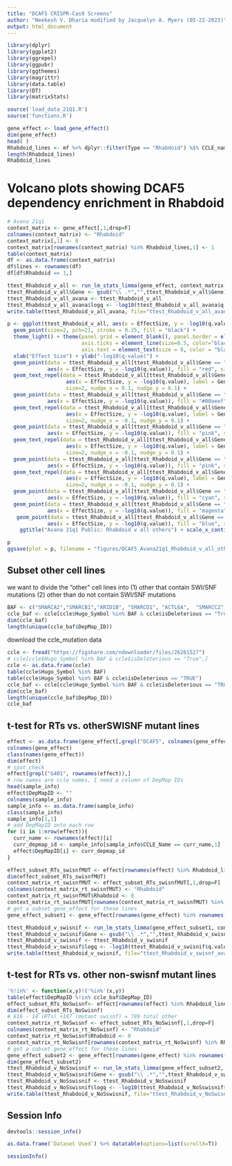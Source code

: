 ---
title: "DCAF5 CRISPR-Cas9 Screens"
author: "Neekesh V. Dharia modified by Jacquelyn A. Myers (05-22-2023)"
output: html_document
---

```{r warning=FALSE, message=FALSE}
library(dplyr)
library(ggplot2)
library(ggrepel)
library(ggpubr)
library(ggthemes)
library(magrittr)
library(data.table)
library(DT)
library(matrixStats)

source('load_data_21Q1.R')
source('functions.R')

gene_effect <- load_gene_effect()
dim(gene_effect)
head( )
Rhabdoid_lines <- mf %>% dplyr::filter(Type == "Rhabdoid") %$% CCLE_name
length(Rhabdoid_lines)
Rhabdoid_lines
```


# Volcano plots showing DCAF5 dependency enrichment in Rhabdoid


```{r warning=FALSE, message=FALSE, fig.width=2, fig.height=2}
# Avana 21q1 
context_matrix <- gene_effect[,1,drop=F]
colnames(context_matrix) <- "Rhabdoid"
context_matrix[,1] <- 0
context_matrix[rownames(context_matrix) %in% Rhabdoid_lines,1] <- 1
table(context_matrix)
df <- as.data.frame(context_matrix)
df$lines <- rownames(df)
df[df$Rhabdoid == 1,]

ttest_Rhabdoid_v_all <- run_lm_stats_limma(gene_effect, context_matrix[,1])
ttest_Rhabdoid_v_all$Gene <- gsub("\\ .*","",ttest_Rhabdoid_v_all$Gene)
ttest_Rhabdoid_v_all_avana <- ttest_Rhabdoid_v_all
ttest_Rhabdoid_v_all_avana$logq <- -log10(ttest_Rhabdoid_v_all_avana$q.value)
write.table(ttest_Rhabdoid_v_all_avana, file="ttest_Rhabdoid_v_all_avana_21Q1.txt")

p <- ggplot(ttest_Rhabdoid_v_all, aes(x = EffectSize, y = -log10(q.value))) + 
  geom_point(size=2, pch=21, stroke = 0.25, fill = "black") + 
  theme_light() + theme(panel.grid = element_blank(), panel.border = element_blank(), axis.line = element_line(size=0.5), 
                        axis.ticks = element_line(size=0.5, color="black"), text = element_text(size = 8, color = "black"), 
                        axis.text = element_text(size = 8, color = "black"), plot.title = element_text(size = 8, color = "black")) +
  xlab("Effect Size") + ylab("-log10(q-value)") + 
  geom_point(data = ttest_Rhabdoid_v_all[ttest_Rhabdoid_v_all$Gene == "DCAF5",,drop=F], 
             aes(x = EffectSize, y = -log10(q.value)), fill = "red", size = 2,  pch=21, stroke = 0.25) + 
  geom_text_repel(data = ttest_Rhabdoid_v_all[ttest_Rhabdoid_v_all$Gene == "DCAF5",,drop=F], 
                   aes(x = EffectSize, y = -log10(q.value), label = Gene), 
                   size=2, nudge_x = 0.1, nudge_y = 0.1) + 
  geom_point(data = ttest_Rhabdoid_v_all[ttest_Rhabdoid_v_all$Gene == "TP53",,drop=F], 
             aes(x = EffectSize, y = -log10(q.value)), fill = "#00aeef", size = 2,  pch=21, stroke = 0.25) + 
  geom_text_repel(data = ttest_Rhabdoid_v_all[ttest_Rhabdoid_v_all$Gene == "TP53",,drop=F], 
                   aes(x = EffectSize, y = -log10(q.value), label = Gene), 
                   size=2, nudge_x = -0.1, nudge_y = 0.1) + 
  geom_point(data = ttest_Rhabdoid_v_all[ttest_Rhabdoid_v_all$Gene == "NABP2",,drop=F], 
             aes(x = EffectSize, y = -log10(q.value)), fill = "pink", size = 2,  pch=21, stroke = 0.25) + 
  geom_text_repel(data = ttest_Rhabdoid_v_all[ttest_Rhabdoid_v_all$Gene == "NABP2",,drop=F], 
                   aes(x = EffectSize, y = -log10(q.value), label = Gene), 
                   size=2, nudge_x = -0.1, nudge_y = 0.1) +
  geom_point(data = ttest_Rhabdoid_v_all[ttest_Rhabdoid_v_all$Gene == "PUM3",,drop=F], 
             aes(x = EffectSize, y = -log10(q.value)), fill = "pink", size = 2,  pch=21, stroke = 0.25) + 
  geom_text_repel(data = ttest_Rhabdoid_v_all[ttest_Rhabdoid_v_all$Gene == "PUM3",,drop=F], 
                   aes(x = EffectSize, y = -log10(q.value), label = Gene), 
                   size=2, nudge_x = -0.1, nudge_y = 0.1) +
  geom_point(data = ttest_Rhabdoid_v_all[ttest_Rhabdoid_v_all$Gene == "CUL4A",,drop=F], 
             aes(x = EffectSize, y = -log10(q.value)), fill = "cyan", size = 3,  pch=21, stroke = 0.25) + 
  geom_point(data = ttest_Rhabdoid_v_all[ttest_Rhabdoid_v_all$Gene == "DCAF15",,drop=F], 
             aes(x = EffectSize, y = -log10(q.value)), fill = "magenta", size = 3,  pch=21, stroke = 0.25) + 
   geom_point(data = ttest_Rhabdoid_v_all[ttest_Rhabdoid_v_all$Gene == "DCAF13",,drop=F], 
             aes(x = EffectSize, y = -log10(q.value)), fill = "blue", size = 3,  pch=21, stroke = 0.25) + 
    ggtitle("Avana 21q1 Public: Rhabdoid v all others") + scale_x_continuous(breaks = round(seq(-0.9, 2, 0.3),2))

p
ggsave(plot = p, filename = "figures/DCAF5_Avana21q1_Rhabdoid_v_all_others_volcano_final.pdf", width = 2.5, height = 2.5, limitsize=FALSE, useDingbats=FALSE)
```
## Subset other cell lines

we want to divide the "other" cell lines into 
(1) other that contain SWI/SNF mutations 
(2) other than do not contain SWI/SNF mutations 


```{r}
BAF <- c("SMARCA2","SMARCB1","ARID1B", "SMARCD1", "ACTL6A",  "SMARCC2", "SMARCD2", "SMARCD3", "ARID1A","SMARCA4", "ACTL6B",  "SMARCE1", "SMARCC1", "DPF2", "BRD9", "BCL7A", "BCL7B", "BCL7C", "PBRM1", "PHF10", "SS18", "BRD7", "GLTSCR1", "ARID2" )
ccle_baf <- ccle[ccle$Hugo_Symbol %in% BAF & ccle$isDeleterious == "True",]
dim(ccle_baf)
length(unique(ccle_baf$DepMap_ID))
```

download the ccle_mutation data

```{r}
ccle <- fread("https://figshare.com/ndownloader/files/26261527")
# ccle[ccle$Hugo_Symbol %in% BAF & ccle$isDeleterious == "True",]
ccle <- as.data.frame(ccle)
table(ccle$Hugo_Symbol %in% BAF)
table(ccle$Hugo_Symbol %in% BAF & ccle$isDeleterious == "TRUE")
ccle_baf <- ccle[ccle$Hugo_Symbol %in% BAF & ccle$isDeleterious == "TRUE",]
dim(ccle_baf)
length(unique(ccle_baf$DepMap_ID))
ccle_baf
```
## t-test for RTs vs. otherSWISNF mutant lines

```{r}
effect <- as.data.frame(gene_effect[,grepl("DCAF5", colnames(gene_effect))])
colnames(gene_effect)
class(names(gene_effect))
dim(effect)
# spot check
effect[grepl("G401", rownames(effect)),]
# row names are ccle names, I need a column of DepMap IDs
head(sample_info)
effect$DepMapID <- ""
colnames(sample_info)
sample_info <- as.data.frame(sample_info)
class(sample_info)
sample_info[1,1]
# add DepMapID onto each row
for (i in 1:nrow(effect)){
  curr_name <- rownames(effect)[i]
  curr_depmap_id <- sample_info[sample_info$CCLE_Name == curr_name,1]
  effect$DepMapID[i] <- curr_depmap_id
}

effect_subset_RTs_swisnfMUT <- effect[rownames(effect) %in% Rhabdoid_lines | effect$DepMapID %in% ccle_baf$DepMap_ID,]
dim(effect_subset_RTs_swisnfMUT)
context_matrix_rt_swisnfMUT <- effect_subset_RTs_swisnfMUT[,1,drop=F]
colnames(context_matrix_rt_swisnfMUT) <- "Rhabdoid"
context_matrix_rt_swisnfMUT$Rhabdoid <- 0
context_matrix_rt_swisnfMUT[rownames(context_matrix_rt_swisnfMUT) %in% Rhabdoid_lines,1] <- 1
# get a subset gene_effect for these lines 
gene_effect_subset1 <- gene_effect[rownames(gene_effect) %in% rownames(context_matrix_rt_swisnfMUT),]

ttest_Rhabdoid_v_swisnif <- run_lm_stats_limma(gene_effect_subset1, context_matrix_rt_swisnfMUT[,1])
ttest_Rhabdoid_v_swisnif$Gene <- gsub("\\ .*","",ttest_Rhabdoid_v_swisnif$Gene)
ttest_Rhabdoid_v_swisnif <- ttest_Rhabdoid_v_swisnif
ttest_Rhabdoid_v_swisnif$logq <- -log10(ttest_Rhabdoid_v_swisnif$q.value)
write.table(ttest_Rhabdoid_v_swisnif, file="ttest_Rhabdoid_v_swisnf_avana_21Q1.txt")

```
## t-test for RTs vs. other non-swisnf mutant lines 

```{r}
'%!in%' <- function(x,y)!('%in%'(x,y))
table(effect$DepMapID %!in% ccle_baf$DepMap_ID)
effect_subset_RTs_NoSwisnf<- effect[rownames(effect) %in% Rhabdoid_lines | effect$DepMapID %!in% ccle_baf$DepMap_ID,]
dim(effect_subset_RTs_NoSwisnf)
# 616 - 14 (RTs) +187 (mutant swisnf) = 789 total other
context_matrix_rt_NoSwisnf <- effect_subset_RTs_NoSwisnf[,1,drop=F]
colnames(context_matrix_rt_NoSwisnf) <- "Rhabdoid"
context_matrix_rt_NoSwisnf$Rhabdoid <- 0
context_matrix_rt_NoSwisnf[rownames(context_matrix_rt_NoSwisnf) %in% Rhabdoid_lines,1] <- 1
# get a subset gene_effect for these lines 
gene_effect_subset2 <- gene_effect[rownames(gene_effect) %in% rownames(context_matrix_rt_NoSwisnf),]
dim(gene_effect_subset2)
ttest_Rhabdoid_v_NoSswisnif <- run_lm_stats_limma(gene_effect_subset2, context_matrix_rt_NoSwisnf[,1])
ttest_Rhabdoid_v_NoSswisnif$Gene <- gsub("\\ .*","",ttest_Rhabdoid_v_swisnif$Gene)
ttest_Rhabdoid_v_NoSswisnif <- ttest_Rhabdoid_v_NoSswisnif
ttest_Rhabdoid_v_NoSswisnif$logq <- -log10(ttest_Rhabdoid_v_NoSswisnif$q.value)
write.table(ttest_Rhabdoid_v_NoSswisnif, file="ttest_Rhabdoid_v_NoSwisnf_avana_21Q1.txt")

```

## Session Info

```{r session_info, include=TRUE, echo=TRUE, results='markup'}
devtools::session_info()
```

```{r include=TRUE}
as.data.frame(`Dataset Used`) %>% datatable(options=list(scrollX=T))
```


```{r}
sessionInfo()

```
